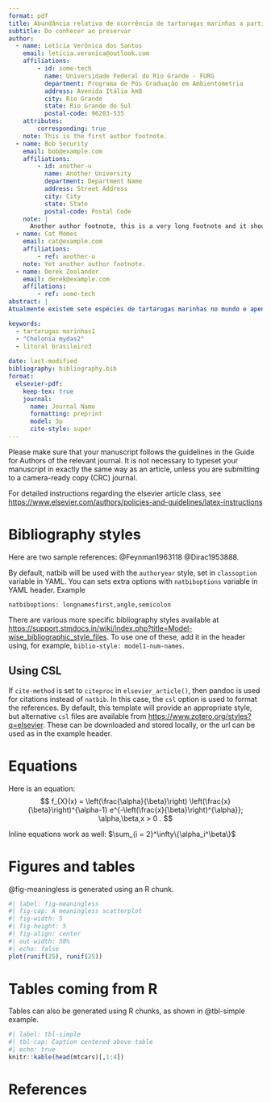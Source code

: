 ```yaml
---
format: pdf
title: Abundância relativa de ocorrência de tartarugas marinhas a partir de avistagens em pontos fixos  
subtitle: Do conhecer ao preservar
author:
  - name: Letícia Verônica dos Santos
    email: leticia.veronica@outlook.com
    affiliations: 
        - id: some-tech
          name: Universidade Federal do Rio Grande - FURG
          department: Programa de Pós Graduação em Ambientometria
          address: Avenida Itália km8
          city: Rio Grande
          state: Rio Grande do Sul
          postal-code: 96203-535 
    attributes:
        corresponding: true
    note: This is the first author footnote.
  - name: Bob Security
    email: bob@example.com
    affiliations:
        - id: another-u
          name: Another University
          department: Department Name
          address: Street Address
          city: City
          state: State
          postal-code: Postal Code
    note: |
      Another author footnote, this is a very long footnote and it should be a really long footnote. But this footnote is not yet sufficiently long enough to make two lines of footnote text.
  - name: Cat Memes
    email: cat@example.com
    affiliations:
        - ref: another-u
    note: Yet another author footnote.
  - name: Derek Zoolander
    email: derek@example.com
    affilations:
        - ref: some-tech
abstract: |
Atualmente existem sete espécies de tartarugas marinhas no mundo e apenas cinco com ocorrência no Brasil: a tartaruga-cabeçuda ("Caretta caretta"); a tartaruga-verde ("Chelonia mydas"); a tartaruga-de-pente italic("Eretmochelys imbricata"); a  tartaruga-de-couro ("Dermochelys coriacea") e a tartaruga-oliva ("Lepidochelys olivacea"). Tais espécies escolhem o litoral brasileiro para desova (ICMBIO), assim como para atividades de alimentação e ‘sociabilização’ (Caminho Marinho). A espécie "Chelonia mydas", é a que predomina nas amostragens em locais de alimentação no litoral sul do Brasil. O objetivo deste trabalho é "avaliar a variabilidade da abundância relativa de ocorrência de tartarugas marinhas na praia de Itapirubá-SC", buscando encontrar maiores ou menores probabilidades de ocorrência de acordo com parâmetros oceanográficos, ambientais, atmosféricos e sazonais. A análise utilizará o método de "Distribuição de Poisson", o qual irá avaliar a distribuição discreta de probabilidade aplicável a ocorrências de um número de eventos em um intervalo específico.

keywords: 
  - tartarugas marinhas1
  - "Chelonia mydas2"
  - litoral brasileiro3
  
date: last-modified
bibliography: bibliography.bib
format:
  elsevier-pdf:
    keep-tex: true
    journal:
      name: Journal Name
      formatting: preprint
      model: 3p
      cite-style: super
---
```


Please make sure that your manuscript follows the guidelines in the 
Guide for Authors of the relevant journal. It is not necessary to 
typeset your manuscript in exactly the same way as an article, 
unless you are submitting to a camera-ready copy (CRC) journal.

For detailed instructions regarding the elsevier article class, see   <https://www.elsevier.com/authors/policies-and-guidelines/latex-instructions>

# Bibliography styles

Here are two sample references:  @Feynman1963118 @Dirac1953888.

By default, natbib will be used with the `authoryear` style, set in `classoption` variable in YAML. 
You can sets extra options with `natbiboptions` variable in YAML header. Example 

```
natbiboptions: longnamesfirst,angle,semicolon
```

There are various more specific bibliography styles available at
<https://support.stmdocs.in/wiki/index.php?title=Model-wise_bibliographic_style_files>. 
To use one of these, add it in the header using, for example, `biblio-style: model1-num-names`.

## Using CSL 

If `cite-method` is set to `citeproc` in `elsevier_article()`, then pandoc is used for citations instead of `natbib`. In this case, the `csl` option is used to format the references. By default, this template will provide an appropriate style, but alternative `csl` files are available from <https://www.zotero.org/styles?q=elsevier>. These can be downloaded
and stored locally, or the url can be used as in the example header.

# Equations

Here is an equation:
$$ 
  f_{X}(x) = \left(\frac{\alpha}{\beta}\right)
  \left(\frac{x}{\beta}\right)^{\alpha-1}
  e^{-\left(\frac{x}{\beta}\right)^{\alpha}}; 
  \alpha,\beta,x > 0 .
$$

Inline equations work as well: $\sum_{i = 2}^\infty\{\alpha_i^\beta\}$

# Figures and tables

@fig-meaningless is generated using an R chunk.

```r
#| label: fig-meaningless
#| fig-cap: A meaningless scatterplot
#| fig-width: 5
#| fig-height: 5
#| fig-align: center
#| out-width: 50%
#| echo: false
plot(runif(25), runif(25))
```

# Tables coming from R

Tables can also be generated using R chunks, as shown in @tbl-simple example.

```r
#| label: tbl-simple
#| tbl-cap: Caption centered above table
#| echo: true
knitr::kable(head(mtcars)[,1:4])
```

# References {-}
